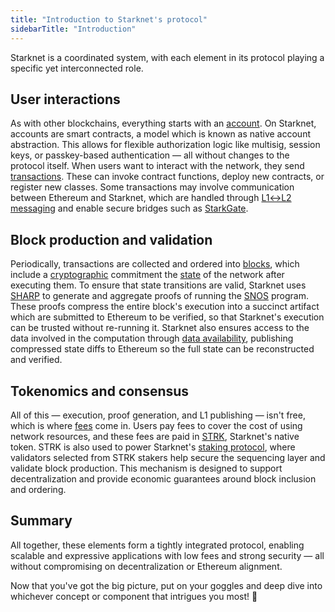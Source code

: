 ```yaml
---
title: "Introduction to Starknet's protocol"
sidebarTitle: "Introduction"
---
```


Starknet is a coordinated system, with each element in its protocol playing a specific yet interconnected role.

## User interactions

As with other blockchains, everything starts with an [account](/learn/protocol/accounts/). On Starknet, accounts are smart contracts, a model which is known as native account abstraction. This allows for flexible authorization logic like multisig, session keys, or passkey-based authentication — all without changes to the protocol itself. When users want to interact with the network, they send [transactions](/learn/protocol/transactions/). These can invoke contract functions, deploy new contracts, or register new classes. Some transactions may involve communication between Ethereum and Starknet, which are handled through [L1↔L2 messaging](/learn/protocol/messaging/) and enable secure bridges such as [StarkGate](/learn/protocol/starkgate/).

## Block production and validation

Periodically, transactions are collected and ordered into [blocks](/learn/protocol/blocks/), which include a [cryptographic](/learn/protocol/cryptography/) commitment the [state](/learn/protocol/state/) of the network after executing them. To ensure that state transitions are valid, Starknet uses [SHARP](/learn/protocol/sharp/) to generate and aggregate proofs of running the [SNOS](/learn/protocol/snos/) program. These proofs compress the entire block's execution into a succinct artifact which are submitted to Ethereum to be verified, so that Starknet's execution can be trusted without re-running it. Starknet also ensures access to the data involved in the computation through [data availability](/learn/protocol/data-availability/), publishing compressed state diffs to Ethereum so the full state can be reconstructed and verified.

## Tokenomics and consensus

All of this — execution, proof generation, and L1 publishing — isn't free, which is where [fees](/learn/protocol/fees/) come in. Users pay fees to cover the cost of using network resources, and these fees are paid in [STRK](/learn/protocol/strk/), Starknet's native token. STRK is also used to power Starknet's [staking protocol](/learn/protocol/staking/), where validators selected from STRK stakers help secure the sequencing layer and validate block production. This mechanism is designed to support decentralization and provide economic guarantees around block inclusion and ordering.

## Summary

All together, these elements form a tightly integrated protocol, enabling scalable and expressive applications with low fees and strong security — all without compromising on decentralization or Ethereum alignment.

Now that you've got the big picture, put on your goggles and deep dive into whichever concept or component that intrigues you most! 🤿